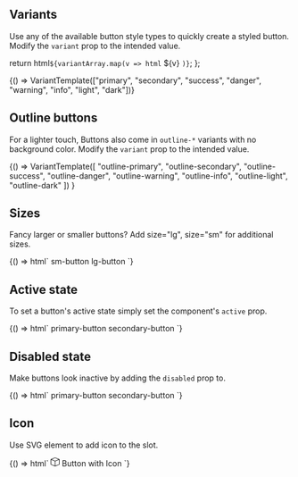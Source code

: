 ## Variants

Use any of the available button style types to quickly create a styled button. Modify the `variant` prop to the intended value.

  return html`${variantArray.map(v => html`<sgds-button variant=${v}> ${v} </sgds-button>`)}`;
};

<Canvas>
  <Story name="Variants">
    {() => VariantTemplate(["primary", "secondary", "success", "danger", "warning", "info", "light", "dark"])}
  </Story>
</Canvas>

## Outline buttons

For a lighter touch, Buttons also come in `outline-*` variants with no background color. Modify the `variant` prop to the intended value.

<Canvas>
  <Story name="Outline buttons">
    {() =>
      VariantTemplate([
        "outline-primary",
        "outline-secondary",
        "outline-success",
        "outline-danger",
        "outline-warning",
        "outline-info",
        "outline-light",
        "outline-dark"
      ])
    }
  </Story>
</Canvas>

## Sizes

Fancy larger or smaller buttons? Add size="lg", size="sm" for additional sizes.

<Canvas>
  <Story name="Sizes">
    {() => html`
      <sgds-button size="sm"> sm-button </sgds-button>
      <sgds-button size="lg"> lg-button </sgds-button>
    `}
  </Story>
</Canvas>

## Active state

To set a button's active state simply set the component's `active` prop.

<Canvas>
  <Story name="Active state">
    {() => html`
      <sgds-button variant="primary" active> primary-button </sgds-button>
      <sgds-button variant="secondary" active> secondary-button </sgds-button>
    `}
  </Story>
</Canvas>

## Disabled state

Make buttons look inactive by adding the `disabled` prop to.

<Canvas>
  <Story name="Disabled state">
    {() => html`
      <sgds-button variant="primary" disabled> primary-button </sgds-button>
      <sgds-button variant="secondary" disabled> secondary-button </sgds-button>
    `}
  </Story>
</Canvas>

## Icon

Use SVG element to add icon to the slot.

<Canvas>
  <Story name="Button with Icon">
    {() => html`
      <sgds-button>
        <svg
          xmlns="http://www.w3.org/2000/svg"
          width="16"
          height="16"
          fill="currentColor"
          class="bi bi-box"
          viewBox="0 0 16 16"
        >
          <path
            d="M8.186 1.113a.5.5 0 0 0-.372 0L1.846 3.5 8 5.961 14.154 3.5 8.186 1.113zM15 4.239l-6.5 2.6v7.922l6.5-2.6V4.24zM7.5 14.762V6.838L1 4.239v7.923l6.5 2.6zM7.443.184a1.5 1.5 0 0 1 1.114 0l7.129 2.852A.5.5 0 0 1 16 3.5v8.662a1 1 0 0 1-.629.928l-7.185 2.874a.5.5 0 0 1-.372 0L.63 13.09a1 1 0 0 1-.63-.928V3.5a.5.5 0 0 1 .314-.464L7.443.184z"
          />
        </svg>
        Button with Icon
      </sgds-button>
    `}
  </Story>
</Canvas>
